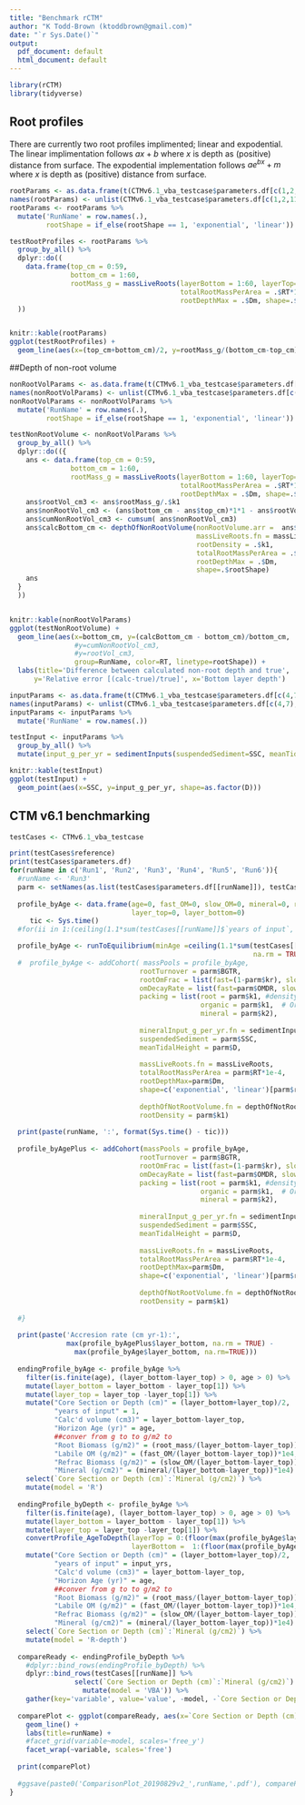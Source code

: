 ```yaml
---
title: "Benchmark rCTM"
author: "K Todd-Brown (ktoddbrown@gmail.com)"
date: "`r Sys.Date()`"
output:
  pdf_document: default
  html_document: default
---
```


```r
library(rCTM)
library(tidyverse)
```

## Root profiles

There are currently two root profiles implimented; linear and expodential.
The linear implimentation follows $ax+b$ where $x$ is depth as (positive) distance from surface. 
The expodential implementation follows $ae^{bx}+m$ where $x$ is depth as (positive) distance from surface.

```r
rootParams <- as.data.frame(t(CTMv6.1_vba_testcase$parameters.df[c(1,2,11), 4:9]))
names(rootParams) <- unlist(CTMv6.1_vba_testcase$parameters.df[c(1,2,11),1])
rootParams <- rootParams %>% 
  mutate('RunName' = row.names(.),
         rootShape = if_else(rootShape == 1, 'exponential', 'linear')) 

testRootProfiles <- rootParams %>%
  group_by_all() %>%
  dplyr::do((
    data.frame(top_cm = 0:59, 
               bottom_cm = 1:60,
               rootMass_g = massLiveRoots(layerBottom = 1:60, layerTop=0:59, 
                                          totalRootMassPerArea = .$RT*1e-4, 
                                          rootDepthMax = .$Dm, shape=.$rootShape))
  ))


knitr::kable(rootParams)
ggplot(testRootProfiles) +
  geom_line(aes(x=(top_cm+bottom_cm)/2, y=rootMass_g/(bottom_cm-top_cm) * 1e4, group=RunName, color=RT, linetype=rootShape))
```

##Depth of non-root volume

```r

nonRootVolParams <- as.data.frame(t(CTMv6.1_vba_testcase$parameters.df[c(1,2,11, 9), 4:9]))
names(nonRootVolParams) <- unlist(CTMv6.1_vba_testcase$parameters.df[c(1,2,11, 9),1])
nonRootVolParams <- nonRootVolParams %>% 
  mutate('RunName' = row.names(.),
         rootShape = if_else(rootShape == 1, 'exponential', 'linear')) 

testNonRootVolume <- nonRootVolParams %>%
  group_by_all() %>%
  dplyr::do(({
    ans <- data.frame(top_cm = 0:59, 
               bottom_cm = 1:60,
               rootMass_g = massLiveRoots(layerBottom = 1:60, layerTop=0:59, 
                                          totalRootMassPerArea = .$RT*1e-4, 
                                          rootDepthMax = .$Dm, shape=.$rootShape))
    ans$rootVol_cm3 <- ans$rootMass_g/.$k1
    ans$nonRootVol_cm3 <- (ans$bottom_cm - ans$top_cm)*1*1 - ans$rootVol_cm3
    ans$cumNonRootVol_cm3 <- cumsum( ans$nonRootVol_cm3)
    ans$calcBottom_cm <- depthOfNonRootVolume(nonRootVolume.arr =  ans$cumNonRootVol_cm3,
                                              massLiveRoots.fn = massLiveRoots,
                                              rootDensity = .$k1,
                                              totalRootMassPerArea = .$RT*1e-4, 
                                              rootDepthMax = .$Dm, 
                                              shape=.$rootShape)
    ans
  }
  ))


knitr::kable(nonRootVolParams)
ggplot(testNonRootVolume) +
  geom_line(aes(x=bottom_cm, y=(calcBottom_cm - bottom_cm)/bottom_cm, 
                #y=cumNonRootVol_cm3,
                #y=rootVol_cm3,
                group=RunName, color=RT, linetype=rootShape)) +
  labs(title='Difference between calculated non-root depth and true',
      y='Relative error [(calc-true)/true]', x='Bottom layer depth')
```

```r
inputParams <- as.data.frame(t(CTMv6.1_vba_testcase$parameters.df[c(4,7), 4:9]))
names(inputParams) <- unlist(CTMv6.1_vba_testcase$parameters.df[c(4,7),1])
inputParams <- inputParams %>% 
  mutate('RunName' = row.names(.)) 

testInput <- inputParams %>%
  group_by_all() %>%
  mutate(input_g_per_yr = sedimentInputs(suspendedSediment=SSC, meanTidalHeight = D))

knitr::kable(testInput)
ggplot(testInput) +
  geom_point(aes(x=SSC, y=input_g_per_yr, shape=as.factor(D)))
```

## CTM v6.1 benchmarking
```r


testCases <- CTMv6.1_vba_testcase

print(testCases$reference)
print(testCases$parameters.df)
for(runName in c('Run1', 'Run2', 'Run3', 'Run4', 'Run5', 'Run6')){ 
  #runName <- 'Run3'
  parm <- setNames(as.list(testCases$parameters.df[[runName]]), testCases$parameters.df$Sheet)
  
  profile_byAge <- data.frame(age=0, fast_OM=0, slow_OM=0, mineral=0, root_mass=0,
                              layer_top=0, layer_bottom=0)
     tic <- Sys.time()
  #for(ii in 1:(ceiling(1.1*sum(testCases[[runName]]$`years of input`, na.rm = TRUE)))){

  profile_byAge <- runToEquilibrium(minAge =ceiling(1.1*sum(testCases[[runName]]$`years of input`,
                                                            na.rm = TRUE)),
  #  profile_byAge <- addCohort( massPools = profile_byAge,
                                rootTurnover = parm$BGTR, 
                                rootOmFrac = list(fast=(1-parm$kr), slow=parm$kr),
                                omDecayRate = list(fast=parm$OMDR, slow=0),
                                packing = list(root = parm$k1, #density of roots g-C/cm3
                                               organic = parm$k1,  # Organic Self Packing Densities: k1 g-C/cm3
                                               mineral = parm$k2),
                                
                                mineralInput_g_per_yr.fn = sedimentInputs,
                                suspendedSediment = parm$SSC,
                                meanTidalHeight = parm$D, 
                                
                                massLiveRoots.fn = massLiveRoots,
                                totalRootMassPerArea = parm$RT*1e-4,
                                rootDepthMax=parm$Dm,
                                shape=c('exponential', 'linear')[parm$rootShape],
                                
                                depthOfNotRootVolume.fn = depthOfNotRootVolume,
                                rootDensity = parm$k1)
  
  print(paste(runName, ':', format(Sys.time() - tic)))
  
  profile_byAgePlus <- addCohort(massPools = profile_byAge,
                                rootTurnover = parm$BGTR, 
                                rootOmFrac = list(fast=(1-parm$kr), slow=parm$kr),
                                omDecayRate = list(fast=parm$OMDR, slow=0),
                                packing = list(root = parm$k1, #density of roots g-C/cm3
                                               organic = parm$k1,  # Organic Self Packing Densities: k1 g-C/cm3
                                               mineral = parm$k2),
                                
                                mineralInput_g_per_yr.fn = sedimentInputs,
                                suspendedSediment = parm$SSC,
                                meanTidalHeight = parm$D, 
                                
                                massLiveRoots.fn = massLiveRoots,
                                totalRootMassPerArea = parm$RT*1e-4,
                                rootDepthMax=parm$Dm,
                                shape=c('exponential', 'linear')[parm$rootShape],
                                
                                depthOfNotRootVolume.fn = depthOfNotRootVolume,
                                rootDensity = parm$k1)
  
  #}
  
  print(paste('Accresion rate (cm yr-1):',
              max(profile_byAgePlus$layer_bottom, na.rm = TRUE) - 
                max(profile_byAge$layer_bottom, na.rm=TRUE)))
  
  endingProfile_byAge <- profile_byAge %>% 
    filter(is.finite(age), (layer_bottom-layer_top) > 0, age > 0) %>%
    mutate(layer_bottom = layer_bottom - layer_top[1]) %>%
    mutate(layer_top = layer_top -layer_top[1]) %>%
    mutate("Core Section or Depth (cm)" = (layer_bottom+layer_top)/2,
           "years of input" = 1,
           "Calc'd volume (cm3)" = layer_bottom-layer_top,
           "Horizon Age (yr)" = age,
           ##conver from g to to g/m2 to 
           "Root Biomass (g/m2)" = (root_mass/(layer_bottom-layer_top))*1e4,
           "Labile OM (g/m2)" = (fast_OM/(layer_bottom-layer_top))*1e4,
           "Refrac Biomass (g/m2)" = (slow_OM/(layer_bottom-layer_top))*1e4,
           "Mineral (g/cm2)" = (mineral/(layer_bottom-layer_top))*1e4) %>% ##bugging, actually g/m2
    select(`Core Section or Depth (cm)`:`Mineral (g/cm2)`) %>%
    mutate(model = 'R')
  
  endingProfile_byDepth <- profile_byAge %>% 
    filter(is.finite(age), (layer_bottom-layer_top) > 0, age > 0) %>%
    mutate(layer_bottom = layer_bottom - layer_top[1]) %>%
    mutate(layer_top = layer_top -layer_top[1]) %>%
    convertProfile_AgeToDepth(layerTop = 0:(floor(max(profile_byAge$layer_bottom, na.rm=TRUE))-1),
                              layerBottom =  1:(floor(max(profile_byAge$layer_bottom, na.rm=TRUE)))) %>%
    mutate("Core Section or Depth (cm)" = (layer_bottom+layer_top)/2,
           "years of input" = input_yrs,
           "Calc'd volume (cm3)" = layer_bottom-layer_top,
           "Horizon Age (yr)" = age,
           ##conver from g to to g/m2 to 
           "Root Biomass (g/m2)" = (root_mass/(layer_bottom-layer_top))*1e4,
           "Labile OM (g/m2)" = (fast_OM/(layer_bottom-layer_top))*1e4,
           "Refrac Biomass (g/m2)" = (slow_OM/(layer_bottom-layer_top))*1e4,
           "Mineral (g/cm2)" = (mineral/(layer_bottom-layer_top))*1e4) %>% ##bugging, actually g/m2
    select(`Core Section or Depth (cm)`:`Mineral (g/cm2)`) %>%
    mutate(model = 'R-depth') 
  
  compareReady <- endingProfile_byDepth %>%
    #dplyr::bind_rows(endingProfile_byDepth) %>%
    dplyr::bind_rows(testCases[[runName]] %>% 
                select(`Core Section or Depth (cm)`:`Mineral (g/cm2)`) %>%
                  mutate(model = 'VBA')) %>%
    gather(key='variable', value='value', -model, -`Core Section or Depth (cm)`)
  
  comparePlot <- ggplot(compareReady, aes(x=`Core Section or Depth (cm)`, y=value, color=model)) +
    geom_line() +
    labs(title=runName) +
    #facet_grid(variable~model, scales='free_y')
    facet_wrap(~variable, scales='free')
  
  print(comparePlot)
  
  #ggsave(paste0('ComparisonPlot_20190829v2_',runName,'.pdf'), comparePlot)
}

```